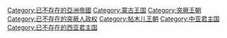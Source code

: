 [[Category:已不存在的亞洲帝國|Category:已不存在的亞洲帝國]]
[[Category:蒙古王国|Category:蒙古王国]]
[[Category:突厥王朝|Category:突厥王朝]]
[[Category:已不存在的突厥人政权|Category:已不存在的突厥人政权]]
[[Category:帖木儿王朝|Category:帖木儿王朝]]
[[Category:中亚君主国|Category:中亚君主国]]
[[Category:已不存在的西亚君主国|Category:已不存在的西亚君主国]]